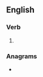 ==English==

===Verb===
{{head|en|verb form}}

# {{en-past of|slug}}

===Anagrams===
* {{anagrams|en|a=degglsu|Dge-lugs}}